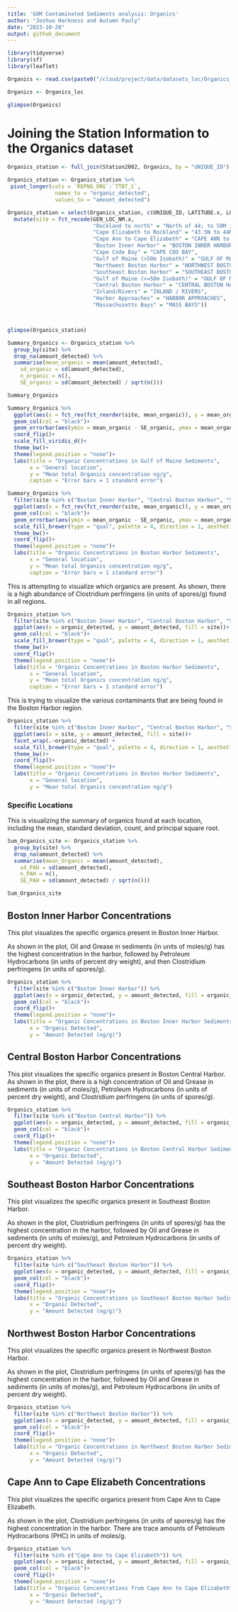 ```yaml
---
title: 'GOM Contaminated Sediments analysis: Organics'
author: "Joshua Harkness and Autumn Pauly"
date: "2023-10-28"
output: github_document
---
```


```r
library(tidyverse)
library(sf)
library(leaflet)
```

```r
Organics <- read.csv(paste0("/cloud/project/data/datasets_loc/Organics_loc.csv"), header = T)

Organics <- Organics_loc
```

```r
glimpse(Organics)
```

# Joining the Station Information to the Organics dataset
```r

Organics_station <- full_join(Station2002, Organics, by = "UNIQUE_ID")

Organics_station <- Organics_station %>%
 pivot_longer(cols = `REPNO_ORG`:`TTBT_C`, 
               names_to = "organic_detected", 
               values_to = "amount_detected")

Organics_station = select(Organics_station, c(UNIQUE_ID, LATITUDE.x, LONGITUDE.x, SOUNDING_M.x, STATE_NAME.x, QUAD_NAME.x, GEN_LOC_NM.x, SPECFC_LOC.x, AREA_CODE.x, SAMP_DATE1.x, TO_SMP_DT2.x, DPTH_N_COR.x, DPTH_CODE.x, COR_GRB_CD.x, organic_detected, amount_detected)) %>%
  mutate(site = fct_recode(GEN_LOC_NM.x,
                           "Rockland to north" = "North of 44; to 50M isobath",
                           "Cape Elizabeth to Rockland" = "43.5N to 44N; to 50M isobath", 
                           "Cape Ann to Cape Elizabeth" = "CAPE ANN to 43.5N", 
                           "Boston Inner Harbor" = "BOSTON INNER HARBOR", 
                           "Cape Code Bay" = "CAPE COD BAY",
                           "Gulf of Maine (>50m Isobath)" = "GULF OF MAINE, >50M ISOBATH",
                           "Northwest Boston Harbor" = "NORTHWEST BOSTON HARBOR",
                           "Southeast Boston Harbor" = "SOUTHEAST BOSTON HARBOR",
                           "Gulf of Maine (<=50m Isobath)" = "GULF OF MAINE, <=50M",
                           "Central Boston Harbor" = "CENTRAL BOSTON HARBOR",
                           "Inland/Rivers" = "INLAND / RIVERS",
                           "Harbor Approaches" = "HARBOR APPROACHES",
                           "Massachusetts Bays" = "MASS BAYS"))



glimpse(Organics_station)

```

``` r
Summary_Organics <- Organics_station %>%
  group_by(site) %>%
  drop_na(amount_detected) %>%
  summarise(mean_organic = mean(amount_detected),
    sd_organic = sd(amount_detected),
    n_organic = n(),
    SE_organic = sd(amount_detected) / sqrt(n()))

Summary_Organics

```

``` r
Summary_Organics %>%
  ggplot(aes(x = fct_rev(fct_reorder(site, mean_organic)), y = mean_organic, fill = site))+
  geom_col(col = "black")+
  geom_errorbar(aes(ymin = mean_organic - SE_organic, ymax = mean_organic + SE_organic), width = 0.2)+
  coord_flip()+
  scale_fill_viridis_d()+
  theme_bw()+
  theme(legend.position = "none")+
  labs(title = "Organic Concentrations in Gulf of Maine Sediments",
       x = "General location",
       y = "Mean total Organics concentration ng/g",
       caption = "Error bars = 1 standard error")
```

```r
Summary_Organics %>%
  filter(site %in% c("Boston Inner Harbor", "Central Boston Harbor", "Southeast Boston Harbor", "Northwest Boston Harbor")) %>%
  ggplot(aes(x = fct_rev(fct_reorder(site, mean_organic)), y = mean_organic, fill = site))+
  geom_col(col = "black")+
  geom_errorbar(aes(ymin = mean_organic - SE_organic, ymax = mean_organic + SE_organic), width = 0.2)+
  scale_fill_brewer(type = "qual", palette = 4, direction = 1, aesthetics = "fill")+
  theme_bw()+
  coord_flip()+
  theme(legend.position = "none")+
  labs(title = "Organic Concentrations in Boston Harbor Sediments",
       x = "General location",
       y = "Mean total Organics concentration ng/g",
       caption = "Error bars = 1 standard error")
```

This is attempting to visualize which organics are present. As shown, there is a high abundance of Clostridium perfringens (in units of spores/g) found in all regions. 
``` r
Organics_station %>%
  filter(site %in% c("Boston Inner Harbor", "Central Boston Harbor", "Southeast Boston Harbor", "Northwest Boston Harbor", "Cape Ann to Cape Elizabeth")) %>%
  ggplot(aes(x = organic_detected, y = amount_detected, fill = site))+
  geom_col(col = "black")+
  scale_fill_brewer(type = "qual", palette = 4, direction = 1, aesthetics = "fill")+
  theme_bw()+
  coord_flip()+
  theme(legend.position = "none")+
  labs(title = "Organic Concentrations in Boston Harbor Sediments",
       x = "General location",
       y = "Mean total Organics concentration ng/g",
       caption = "Error bars = 1 standard error")
```
This is trying to visualize the various contaminants that are being found in the Boston Harbor region. 
``` r
Organics_station %>%
  filter(site %in% c("Boston Inner Harbor", "Central Boston Harbor", "Southeast Boston Harbor", "Northwest Boston Harbor", "Cape Ann to Cape Elizabeth")) %>%
  ggplot(aes(x = site, y = amount_detected, fill = site))+
  facet_wrap(.~organic_detected) +
  scale_fill_brewer(type = "qual", palette = 4, direction = 1, aesthetics = "fill")+
  theme_bw()+
  coord_flip()+
  theme(legend.position = "none")+
  labs(title = "Organic Concentrations in Boston Harbor Sediments",
       x = "General location",
       y = "Mean total Organics concentration ng/g")
```




### Specific Locations
This is visualizing the summary of organics found at each location, including the mean, standard deviation, count, and principal square root. 
```r
Sum_Organics_site <- Organics_station %>%
  group_by(site) %>%
  drop_na(amount_detected) %>%
  summarise(mean_Organic = mean(amount_detected),
    sd_PAH = sd(amount_detected),
    n_PAH = n(),
    SE_PAH = sd(amount_detected) / sqrt(n()))

Sum_Organics_site
```

## Boston Inner Harbor Concentrations
This plot visualizes the specific organics present in Boston Inner Harbor. 

As shown in the plot, Oil and Grease in sediments (in units of moles/g) has the highest concentration in the harbor, followed by Petroleum Hydrocarbons (in units of percent dry weight), and then Clostridium perfringens (in units of spores/g). 
``` r
Organics_station %>%
  filter(site %in% c("Boston Inner Harbor")) %>%
  ggplot(aes(x = organic_detected, y = amount_detected, fill = organic_detected))+
  geom_col(col = "black")+
  coord_flip()+
  theme(legend.position = "none")+
  labs(title = "Organic Concentrations in Boston Inner Harbor Sediments",
       x = "Organic Detected",
       y = "Amount Detected (ng/g)")
```

## Central Boston Harbor Concentrations
This plot visualizes the specific organics present in Boston Central Harbor. As shown in the plot, there is a high concentration of Oil and Grease in sediments (in units of moles/g), Petroleum Hydrocarbons (in units of percent dry weight), and Clostridium perfringens (in units of spores/g). 
``` r
Organics_station %>%
  filter(site %in% c("Boston Central Harbor")) %>%
  ggplot(aes(x = organic_detected, y = amount_detected, fill = organic_detected))+
  geom_col(col = "black")+
  coord_flip()+
  theme(legend.position = "none")+
  labs(title = "Organic Concentrations in Boston Central Harbor Sediments",
       x = "Organic Detected",
       y = "Amount Detected (ng/g)")
```

## Southeast Boston Harbor Concentrations
This plot visualizes the specific organics present in Southeast Boston Harbor. 

As shown in the plot, Clostridium perfringens (in units of spores/g) has the highest concentration in the harbor, followed by Oil and Grease in sediments (in units of moles/g), and Petroleum Hydrocarbons (in units of percent dry weight). 
``` r
Organics_station %>%
  filter(site %in% c("Southeast Boston Harbor")) %>%
  ggplot(aes(x = organic_detected, y = amount_detected, fill = organic_detected))+
  geom_col(col = "black")+
  coord_flip()+
  theme(legend.position = "none")+
  labs(title = "Organic Concentrations in Southeast Boston Harbor Sediments",
       x = "Organic Detected",
       y = "Amount Detected (ng/g)")
```

## Northwest Boston Harbor Concentrations
This plot visualizes the specific organics present in Northwest Boston Harbor. 

As shown in the plot, Clostridium perfringens (in units of spores/g) has the highest concentration in the harbor, followed by Oil and Grease in sediments (in units of moles/g), and Petroleum Hydrocarbons (in units of percent dry weight). 

``` r
Organics_station %>%
  filter(site %in% c("Northwest Boston Harbor")) %>%
  ggplot(aes(x = organic_detected, y = amount_detected, fill = organic_detected))+
  geom_col(col = "black")+
  coord_flip()+
  theme(legend.position = "none")+
  labs(title = "Organic Concentrations in Northwest Boston Harbor Sediments",
       x = "Organic Detected",
       y = "Amount Detected (ng/g)")
```

## Cape Ann to Cape Elizabeth Concentrations
This plot visualizes the specific organics present from Cape Ann to Cape Elizabeth. 

As shown in the plot, Clostridium perfringens (in units of spores/g) has the highest concentration in the harbor. There are trace amounts of Petroleum Hydrocarbons (PHC) in units of moles/g.

``` r
Organics_station %>%
  filter(site %in% c("Cape Ann to Cape Elizabeth")) %>%
  ggplot(aes(x = organic_detected, y = amount_detected, fill = organic_detected))+
  geom_col(col = "black")+
  coord_flip()+
  theme(legend.position = "none")+
  labs(title = "Organic Concentrations from Cape Ann to Cape Elizabeth",
       x = "Organic Detected",
       y = "Amount Detected (ng/g)")
```